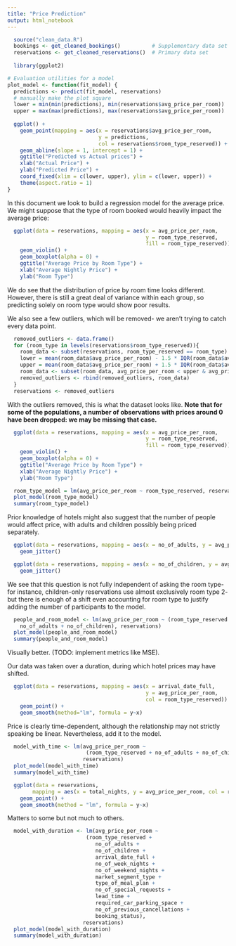 ```yaml
---
title: "Price Prediction"
output: html_notebook
---
```


```r
  source("clean_data.R")
  bookings <- get_cleaned_bookings()          # Supplementary data set
  reservations <- get_cleaned_reservations()  # Primary data set
  
  library(ggplot2)
```

```r
# Evaluation utilities for a model
plot_model <- function(fit_model) {
  predictions <- predict(fit_model, reservations)
  # manually make the plot square
  lower = min(min(predictions), min(reservations$avg_price_per_room))
  upper = max(max(predictions), max(reservations$avg_price_per_room))
  
  ggplot() +
    geom_point(mapping = aes(x = reservations$avg_price_per_room, 
                             y = predictions,
                             col = reservations$room_type_reserved)) +
    geom_abline(slope = 1, intercept = 1) +
    ggtitle("Predicted vs Actual prices") +
    xlab("Actual Price") +
    ylab("Predicted Price") +
    coord_fixed(xlim = c(lower, upper), ylim = c(lower, upper)) +
    theme(aspect.ratio = 1)
}

```

In this document we look to build a regression model for the average price. We 
might suppose that the type of room booked would heavily impact the average price:


```r
  ggplot(data = reservations, mapping = aes(x = avg_price_per_room,
                                            y = room_type_reserved,
                                            fill = room_type_reserved)) +
    geom_violin() +
    geom_boxplot(alpha = 0) +
    ggtitle("Average Price by Room Type") +
    xlab("Average Nightly Price") +
    ylab("Room Type")
```

We do see that the distribution of price by room time looks different. However,
there is still a great deal of variance within each group, so predicting solely
on room type would show poor results.

We also see a few outliers, which will be removed- we aren't trying to catch
every data point.
```r
  removed_outliers <- data.frame()
  for (room_type in levels(reservations$room_type_reserved)){
    room_data <- subset(reservations, room_type_reserved == room_type)
    lower = mean(room_data$avg_price_per_room) - 1.5 * IQR(room_data$avg_price_per_room)
    upper = mean(room_data$avg_price_per_room) + 1.5 * IQR(room_data$avg_price_per_room)
    room_data <- subset(room_data, avg_price_per_room < upper & avg_price_per_room > lower)
    removed_outliers <- rbind(removed_outliers, room_data)
  }
  reservations <- removed_outliers
```

With the outliers removed, this is what the dataset looks like. **Note that
for some of the populations, a number of observations with prices around 0 have
been dropped: we may be missing that case.**

```r
  ggplot(data = reservations, mapping = aes(x = avg_price_per_room,
                                            y = room_type_reserved,
                                            fill = room_type_reserved)) +
    geom_violin() +
    geom_boxplot(alpha = 0) +
    ggtitle("Average Price by Room Type") +
    xlab("Average Nightly Price") +
    ylab("Room Type")
```

```r
  room_type_model = lm(avg_price_per_room ~ room_type_reserved, reservations)
  plot_model(room_type_model)
  summary(room_type_model)
```

Prior knowledge of hotels might also suggest that the number of people would 
affect price, with adults and children possibly being priced separately.

```r
  ggplot(data = reservations, mapping = aes(x = no_of_adults, y = avg_price_per_room, col = room_type_reserved)) + 
    geom_jitter() 

  ggplot(data = reservations, mapping = aes(x = no_of_children, y = avg_price_per_room, col = room_type_reserved)) + 
    geom_jitter()
```
We see that this question is not fully independent of asking the room type- for
instance, children-only reservations use almost exclusively room type 2- but there
is enough of a shift even accounting for room type to justify adding the number
of participants to the model.

```r
  people_and_room_model <- lm(avg_price_per_room ~ (room_type_reserved + 
    no_of_adults + no_of_children), reservations)
  plot_model(people_and_room_model)
  summary(people_and_room_model)
```
Visually better. (TODO: implement metrics like MSE). 

Our data was taken over a duration, during which hotel prices may have shifted.
```r
  ggplot(data = reservations, mapping = aes(x = arrival_date_full,
                                            y = avg_price_per_room,
                                            col = room_type_reserved)) +
    geom_point() +
    geom_smooth(method="lm", formula = y~x)
```

Price is clearly time-dependent, although the relationship may not strictly speaking
be linear. Nevertheless, add it to the model.

```r
  model_with_time <- lm(avg_price_per_room ~
                         (room_type_reserved + no_of_adults + no_of_children + arrival_date_full),
                        reservations)
  plot_model(model_with_time)
  summary(model_with_time)
```

```r
  ggplot(data = reservations,
        mapping = aes(x = total_nights, y = avg_price_per_room, col = room_type_reserved)) +
    geom_point() +
    geom_smooth(method = "lm", formula = y~x)
```
Matters to some but not much to others.

```r
  model_with_duration <- lm(avg_price_per_room ~
                         (room_type_reserved +
                            no_of_adults +
                            no_of_children +
                            arrival_date_full +
                            no_of_week_nights +
                            no_of_weekend_nights +
                            market_segment_type + 
                            type_of_meal_plan + 
                            no_of_special_requests + 
                            lead_time +
                            required_car_parking_space +
                            no_of_previous_cancellations +
                            booking_status),
                        reservations)
  plot_model(model_with_duration)
  summary(model_with_duration)
```














